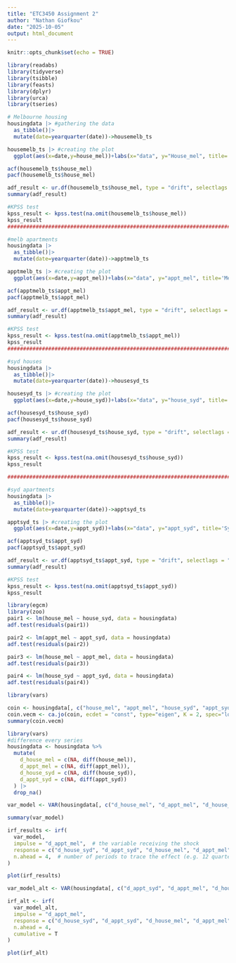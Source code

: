 ---
title: "ETC3450 Assignment 2"
author: "Nathan Giofkou"
date: "2025-10-05"
output: html_document
---

```{r setup, include=FALSE}
knitr::opts_chunk$set(echo = TRUE)
```

```{r stationarity}
library(readabs)
library(tidyverse)
library(tsibble)
library(feasts)
library(dplyr)
library(urca)
library(tseries)

# Melbourne housing
housingdata |> #gathering the data
  as_tibble()|>
  mutate(date=yearquarter(date))->housemelb_ts

housemelb_ts |> #creating the plot
  ggplot(aes(x=date,y=house_mel))+labs(x="data", y="House_mel", title='Melb Median House Prices Over Time')+geom_line()+theme_bw()

acf(housemelb_ts$house_mel)
pacf(housemelb_ts$house_mel) 

adf_result <- ur.df(housemelb_ts$house_mel, type = "drift", selectlags = "AIC") #ADF test
summary(adf_result)

#KPSS test
kpss_result <- kpss.test(na.omit(housemelb_ts$house_mel))
kpss_result
########################################################################################

#melb apartments
housingdata |> 
  as_tibble()|>
  mutate(date=yearquarter(date))->apptmelb_ts

apptmelb_ts |> #creating the plot
  ggplot(aes(x=date,y=appt_mel))+labs(x="data", y="appt_mel", title='Melb Median Apartment Prices Over Time')+geom_line()+theme_bw()

acf(apptmelb_ts$appt_mel)
pacf(apptmelb_ts$appt_mel) 

adf_result <- ur.df(apptmelb_ts$appt_mel, type = "drift", selectlags = "AIC") #ADF test
summary(adf_result)

#KPSS test
kpss_result <- kpss.test(na.omit(apptmelb_ts$appt_mel))
kpss_result
#######################################################################################

#syd houses
housingdata |> 
  as_tibble()|>
  mutate(date=yearquarter(date))->housesyd_ts

housesyd_ts |> #creating the plot
  ggplot(aes(x=date,y=house_syd))+labs(x="data", y="house_syd", title='Sydney Median House Prices Over Time')+geom_line()+theme_bw()

acf(housesyd_ts$house_syd)
pacf(housesyd_ts$house_syd) 

adf_result <- ur.df(housesyd_ts$house_syd, type = "drift", selectlags = "AIC") #ADF test
summary(adf_result)

#KPSS test
kpss_result <- kpss.test(na.omit(housesyd_ts$house_syd))
kpss_result

#######################################################################################

#syd apartments
housingdata |> 
  as_tibble()|>
  mutate(date=yearquarter(date))->apptsyd_ts

apptsyd_ts |> #creating the plot
  ggplot(aes(x=date,y=appt_syd))+labs(x="data", y="appt_syd", title='Sydney Median Apartment Prices Over Time')+geom_line()+theme_bw()

acf(apptsyd_ts$appt_syd)
pacf(apptsyd_ts$appt_syd) 

adf_result <- ur.df(apptsyd_ts$appt_syd, type = "drift", selectlags = "AIC") #ADF test
summary(adf_result)

#KPSS test
kpss_result <- kpss.test(na.omit(apptsyd_ts$appt_syd))
kpss_result

```  


```{r cointegration pairs}
library(egcm)
library(zoo)
pair1 <- lm(house_mel ~ house_syd, data = housingdata)
adf.test(residuals(pair1))

pair2 <- lm(appt_mel ~ appt_syd, data = housingdata)
adf.test(residuals(pair2))

pair3 <- lm(house_mel ~ appt_mel, data = housingdata)
adf.test(residuals(pair3))

pair4 <- lm(house_syd ~ appt_syd, data = housingdata)
adf.test(residuals(pair4))


```

```{r cointegration relationships}
library(vars)

coin <- housingdata[, c("house_mel", "appt_mel", "house_syd", "appt_syd")]
coin.vecm <- ca.jo(coin, ecdet = "const", type="eigen", K = 2, spec="longrun", season=4)
summary(coin.vecm)

```
```{r modelling}
library(vars)
#difference every series
housingdata <- housingdata %>%
  mutate(
    d_house_mel = c(NA, diff(house_mel)),
    d_appt_mel = c(NA, diff(appt_mel)),
    d_house_syd = c(NA, diff(house_syd)),
    d_appt_syd = c(NA, diff(appt_syd))
  ) |>
  drop_na()

var_model <- VAR(housingdata[, c("d_house_mel", "d_appt_mel", "d_house_syd", "d_appt_syd")], p=1, type = "const")

summary(var_model)

irf_results <- irf(
  var_model,
  impulse = "d_appt_mel",  # the variable receiving the shock
  response = c("d_house_syd", "d_appt_syd", "d_house_mel", "d_appt_mel"),  # affected variables
  n.ahead = 4,  # number of periods to trace the effect (e.g. 12 quarters = 3 years)
)

plot(irf_results)
```


```{r alternate}
var_model_alt <- VAR(housingdata[, c("d_appt_syd", "d_appt_mel", "d_house_syd", "d_house_mel")], p=1, type = "const")

irf_alt <- irf(
  var_model_alt,
  impulse = "d_appt_mel",
  response = c("d_house_syd", "d_appt_syd", "d_house_mel", "d_appt_mel"),  # affected variables
  n.ahead = 4,
  cumulative = T
)

plot(irf_alt)
```


